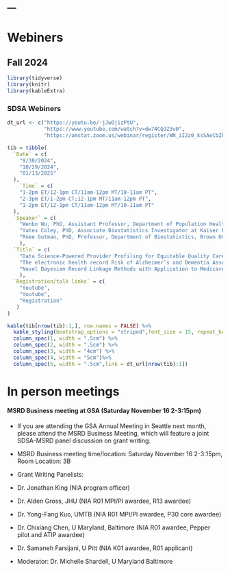 ---
---

<h1> Webiners </h1>

## Fall 2024

```r
library(tidyverse)
library(knitr)
library(kableExtra)
```

### SDSA Webiners

```r

dt_url <- c("https://youtu.be/-jJwOjizPtU",
            "https://www.youtube.com/watch?v=dw74CQJZ3v0",
            "https://amstat.zoom.us/webinar/register/WN_iI2z0_ksSAeCbZFLnnozAQ")

tib = tibble(
  `Date` = c(
    "9/30/2024",
    "10/29/2024",
    "01/13/2025"
  ),
    `Time` = c(
    "1-2pm ET/12-1pm CT/11am-12pm MT/10-11am PT",
    "2-3pm ET/1-2pm CT;12-1pm MT/11am-12pm PT",
    "1-2pm ET/12-1pm CT/11am-12pm MT/10-11am PT"
  ),
  `Speaker` = c(
    "Wenbo Wu, PhD, Assistant Professor, Department of Population Health, NYU",
    "Yates Coley, PhD, Associate Biostatistics Investigator at Kaiser Permanente Washington Health Research Institute and Affiliate Associate Professor in the Department of Biostatistics at the University of Washington",
    "Roee Gutman, PhD, Professor, Department of Biostatistics, Brown University"
    ),
  `Title` = c(
    "Data Science-Powered Provider Profiling for Equitable Quality Care in Alzheimer's and Dementia",
    "The electronic health record Risk of Alzheimer’s and Dementia Assessment Rule (eRADAR): External validation and embedded pragmatic clinical trial in two real-world healthcare systems",
    "Novel Bayesian Record Linkage Methods with Application to Medicare Beneficiaries"
    ),
  `Registration/talk links` = c(
    "Youtube",
    "Youtube",
    "Registration"
   )
)

kable(tib[nrow(tib):1,], row.names = FALSE) %>%
  kable_styling(bootstrap_options = "striped",font_size = 15, repeat_header_method = "replace") %>%
  column_spec(1, width = ".5cm") %>%
  column_spec(2, width = ".5cm") %>%
  column_spec(3, width = "4cm") %>%
  column_spec(4, width = "5cm")%>%
  column_spec(5, width = ".5cm",link = dt_url[nrow(tib):1])
```



<h1> In person meetings </h1>

#### MSRD Business meeting at GSA (Saturday November 16 2-3:15pm)
* If you are attending the GSA Annual Meeting in Seattle next month, please attend the MSRD Business Meeting, which will feature a joint SDSA-MSRD panel discussion on grant writing.
 
* MSRD Business meeting time/location: Saturday November 16 2-3:15pm, Room Location: 3B
 
* Grant Writing Panelists:
- Dr. Jonathan King (NIA program officer)
- Dr. Alden Gross, JHU  (NIA R01 MPI/PI awardee, R13 awardee)
- Dr. Yong-Fang Kuo, UMTB (NIA R01 MPI/PI awardee, P30 core awardee)
- Dr. Chixiang Chen, U Maryland, Baltimore (NIA R01 awardee, Pepper pilot and ATIP awardee)
- Dr. Samaneh Farsijani, U Pitt (NIA K01 awardee, R01 applicant)
 
- Moderator: Dr. Michelle Shardell, U Maryland Baltimore

